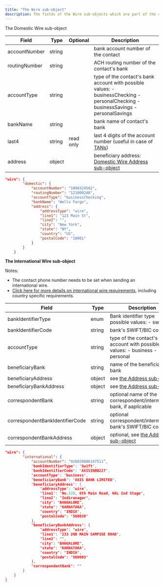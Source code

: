 ```yaml
---
title: "The Wire sub-object"
description: The fields of the Wire sub-objects which are part of the contact object
---
```

The Domestic Wire sub-object

| Field         | Type   | Optional  | Description                                                                                                                                               |
|---------------|--------|-----------|-----------------------------------------------------------------------------------------------------------------------------------------------------------|
| accountNumber | string |           | bank account number of the contact                                                                                                                        |
| routingNumber | string |           | ACH routing number of the contact's bank                                                                                                                  |
| accountType   | string |           | type of the contact's bank account with possible values: - businessChecking - personalChecking - businessSavings - personalSavings                        |
| bankName      | string |           | bank name of contact's bank                                                                                                                               |
| last4         | string | read only | last 4 digits of the account number (useful in case of [TANs](https://developer.chase.com/products/aggregation-fdx/guides/tokenized-account-number-tan/)) |
| address       | object |           | beneficiary address: [Domestic Wire Address sub-object](https://www.solidfi.com/docs/the-domestic-wire-address-sub-object)                                |

```json Example
"wire": {
        "domestic": {
            "accountNumber": "1098324502",
            "routingNumber": "121000248",
            "accountType": "businessChecking",
            "bankName": "Wells Fargo",
            "address": {
                "addressType": "wire",
                "line1": "123 Main St",
                "line2": "",
                "city": "New York",
                "state": "NY",
                "country": "US",
                "postalCode": "10001"
            }
        }
    }
```
**The International Wire sub-object**

Notes:
- The contact phone number needs to be set when sending an international wire.
- [Click here for more details on international wire requirements](https://assets-global.website-files.com/616c7256b52c543a920623bd/6359fbfb4b79fbd8f3d2770c_Intl-Wire.pdf), including country specific requirements.

| Field                           | Type   | Description                                                                                 |
|---------------------------------|--------|---------------------------------------------------------------------------------------------|
| bankIdentifierType              | enum   | Bank identifier type possible values: - swift                                               |
| bankIdentifierCode              | string | bank's SWIFT/BIC code                                                                       |
| accountType                     | string | type of the contact's bank account with possible values: - business - personal              |
| beneficiaryBank                 | string | name of the beneficiary bank                                                                |
| beneficiaryAddress              | object | see [the Address sub-object](https://www.solidfi.com/docs/the-address-sub-object)           |
| beneficiaryBankAddress          | object | see [the Address sub-object](https://www.solidfi.com/docs/the-address-sub-object)           |
| correspondentBank               | string | optional name of the correspondent/intermediary bank, if aaplicable                         |
| correspondentBankIdentifierCode | string | optional correspondent/intermediary bank's SWIFT/BIC code                                   |
| correspondentBankAddress        | object | optional, see [the Address sub-object](https://www.solidfi.com/docs/the-address-sub-object) |


```json Example
"wire": {
        "international": {
            "accountNumber": "920020006167511”,
            "bankIdentifierType": "Swift",
            "bankIdentifierCode": "AXISINBB227",
            "accountType": "business",
            "beneficiaryBank": "AXIS BANK LIMITED",
            "beneficiaryAddress": {
                "addressType": "wire",
                "line1": "No.520, 6th Main Road, HAL 2nd Stage",
                "line2": "Indiranagar",
                "city": "BANGALORE",
                "state": "KARNATAKA",
                "country": "INDIA",
                "postalCode": "560038"
            },
            "beneficiaryBankAddress": {
                "addressType": "wire",
                "line1": "233 2ND MAIN SAMPIGE ROAD",
                "line2": "",
                "city": "BANGALORE",
                "state": "KARNATAKA",
                "country": "INDIA",
                "postalCode": "560003"
            },
            "correspondentBank": ""
        }
    }
}
```